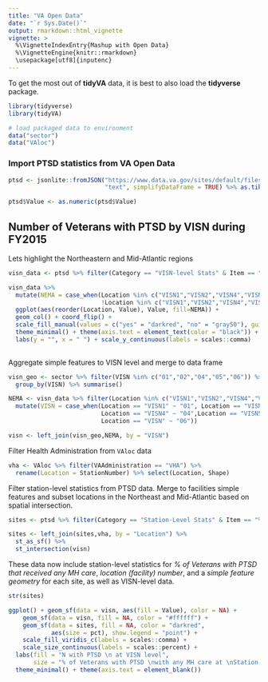 ```yaml
---
title: "VA Open Data"
date: "`r Sys.Date()`"
output: rmarkdown::html_vignette
vignette: >
  %\VignetteIndexEntry{Mashup with Open Data}
  %\VignetteEngine{knitr::rmarkdown}
  \usepackage[utf8]{inputenc}
---
```


To get the most out of __tidyVA__ data, it is best to also load the __tidyverse__ package.

```r
library(tidyverse)
library(tidyVA)

# load packaged data to environment
data("sector")
data("VAloc")
```

### Import PTSD statistics from VA Open Data

```r
ptsd <- jsonlite::fromJSON("https://www.data.va.gov/sites/default/files/NEPEC_Overview_PTSD_FY15.json",
                           "text", simplifyDataFrame = TRUE) %>% as.tibble()

ptsd$Value <- as.numeric(ptsd$Value)
```

## Number of Veterans with PTSD by VISN during FY2015

Lets highlight the Northeastern and Mid-Atlantic regions

```r

visn_data <- ptsd %>% filter(Category == "VISN-level Stats" & Item == "N with PTSD")

visn_data %>% 
  mutate(NEMA = case_when(Location %in% c("VISN1","VISN2","VISN4","VISN5","VISN6") ~ "yes",
                          !Location %in% c("VISN1","VISN2","VISN4","VISN5","VISN6") ~ "no")) %>%
  ggplot(aes(reorder(Location, Value), Value, fill=NEMA)) + 
  geom_col() + coord_flip() + 
  scale_fill_manual(values = c("yes" = "darkred", "no" = "gray50"), guide = FALSE) +
  theme_minimal() + theme(axis.text = element_text(color = "black")) +
  labs(y = "", x = " ") + scale_y_continuous(labels = scales::comma)
  

```


Aggregate simple features to VISN level and merge to data frame

```r
visn_geo <- sector %>% filter(VISN %in% c("01","02","04","05","06")) %>% 
  group_by(VISN) %>% summarise()

NEMA <- visn_data %>% filter(Location %in% c("VISN1","VISN2","VISN4","VISN5","VISN6")) %>%
  mutate(VISN = case_when(Location == "VISN1" ~ "01", Location == "VISN2" ~ "02", 
                          Location == "VISN4" ~ "04",Location == "VISN5" ~ "05", 
                          Location == "VISN" ~ "06"))

visn <- left_join(visn_geo,NEMA, by = "VISN") 

```

Filter Health Administration from `VAloc` data

```r

vha <- VAloc %>% filter(VAAdministration == "VHA") %>% 
  rename(Location = StationNumber) %>% select(Location, Shape)

```

Filter station-level statistics from PTSD data. Merge to facilities simple features and subset locations in the Northeast and Mid-Atlantic based on spatial intersection.

```r
sites <- ptsd %>% filter(Category == "Station-Level Stats" & Item == "% of Veterans with PTSD that received any MH care") %>% mutate(pct = Value /100)

sites <- left_join(sites,vha, by = "Location") %>% 
  st_as_sf() %>%
  st_intersection(visn)

```

These data now include station-level statistics for *% of Veterans with PTSD that received any MH care*, *location (facility) number*, and a *simple feature geometry* for each site, as well as VISN-level data.

```r
str(sites)
```


```r

ggplot() + geom_sf(data = visn, aes(fill = Value), color = NA) +
    geom_sf(data = visn, fill = NA, color = "#ffffff") +
    geom_sf(data = sites, fill = NA, color = "darkred", 
            aes(size = pct), show.legend = "point") +
    scale_fill_viridis_c(labels = scales::comma) +
    scale_size_continuous(labels = scales::percent) +
  labs(fill = "N with PTSD \n at VISN level", 
       size = "% of Veterans with PTSD \nwith any MH care at \nStation-level") +
  theme_minimal() + theme(axis.text = element_blank())

```

